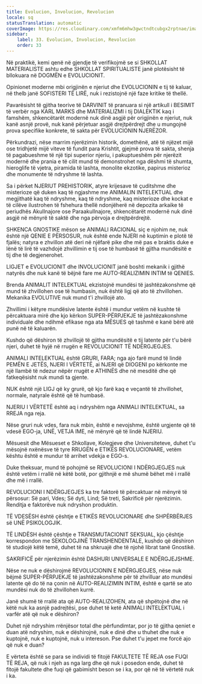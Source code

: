```yaml
---
title: Evolucion, Involucion, Revolucion
locale: sq
statusTranslation: automatic
coverImage: https://res.cloudinary.com/xmfm6mhw3gwctndtcubgx2rptnae/image/upload/v1740337243/small_cover_educacion_fundamental_a051170f1c.webp
sidebar:
    label: 33. Evolucion, Involucion, Revolucion
    order: 33
---
```

Në praktikë, kemi qenë në gjendje të verifikojmë se si SHKOLLAT MATERIALISTE ashtu edhe SHKOLLAT SPIRITUALISTE janë plotësisht të bllokuara në DOGMËN e EVOLUCIONIT.

Opinionet moderne mbi origjinën e njeriut dhe EVOLUCIONIN e tij të kaluar, në thelb janë SOFISTERI TË LIRË, nuk i rezistojnë një faze kritike të thellë.

Pavarësisht të gjitha teorive të DARVINIT të pranuara si një artikull i BESIMIT të verbër nga KARL MARKS dhe MATERIALIZMI i tij DIALEKTIK kaq i famshëm, shkencëtarët modernë nuk dinë asgjë për origjinën e njeriut, nuk kanë asnjë provë, nuk kanë përjetuar asgjë drejtpërdrejt dhe u mungojnë prova specifike konkrete, të sakta për EVOLUCIONIN NJERËZOR.

Përkundrazi, nëse marrim njerëzimin historik, domethënë, atë të njëzet mijë ose tridhjetë mijë viteve të fundit para Krishtit, gjejmë prova të sakta, shenja të pagabueshme të një tipi superior njeriu, i pakuptueshëm për njerëzit modernë dhe prania e të cilit mund të demonstrohet nga dëshmi të shumta, hieroglife të vjetra, piramida të lashta, monolite ekzotike, papirus misterioz dhe monumente të ndryshme të lashta.

Sa i përket NJERIUT PREHISTORIK, atyre krijesave të çuditshme dhe misterioze që duken kaq të ngjashme me ANIMALIN INTELEKTUAL dhe megjithatë kaq të ndryshme, kaq të ndryshme, kaq misterioze dhe kockat e të cilëve ilustrohen të fshehura thellë ndonjëherë në depozita arkaike të periudhës Akullnajore ose Paraakullnajore, shkencëtarët modernë nuk dinë asgjë në mënyrë të saktë dhe nga përvoja e drejtpërdrejtë.

SHKENCA GNOSTIKE mëson se ANIMALI RACIONAL siç e njohim ne, nuk është një QENIE E PËRSOSUR, nuk është ende NJERI në kuptimin e plotë të fjalës; natyra e zhvillon atë deri në njëfarë pike dhe më pas e braktis duke e lënë të lirë të vazhdojë zhvillimin e tij ose të humbasë të gjitha mundësitë e tij dhe të degjenerohet.

LIGJET e EVOLUCIONIT dhe INVOLUCIONIT janë boshti mekanik i gjithë natyrës dhe nuk kanë të bëjnë fare me AUTO-REALIZIMIN INTIM të QENIES.

Brenda ANIMALIT INTELEKTUAL ekzistojnë mundësi të jashtëzakonshme që mund të zhvillohen ose të humbasin, nuk është ligj që ato të zhvillohen. Mekanika EVOLUTIVE nuk mund t'i zhvillojë ato.

Zhvillimi i këtyre mundësive latente është i mundur vetëm në kushte të përcaktuara mirë dhe kjo kërkon SUPER-PËRPJEKJE të jashtëzakonshme individuale dhe ndihmë efikase nga ata MËSUES që tashmë e kanë bërë atë punë në të kaluarën.

Kushdo që dëshiron të zhvillojë të gjitha mundësitë e tij latente për t'u bërë njeri, duhet të hyjë në rrugën e REVOLUCIONIT TË NDËRGJEGJES.

ANIMALI INTELEKTUAL është GRURI, FARA; nga ajo farë mund të lindë PEMËN E JETËS, NJERI I VËRTETË, ai NJERI që DIOGENI po kërkonte me një llambë të ndezur nëpër rrugët e ATHINËS dhe në mesditë dhe që fatkeqësisht nuk mundi ta gjente.

NUK është një LIGJ që ky grurë, që kjo farë kaq e veçantë të zhvillohet, normale, natyrale është që të humbasë.

NJERIU I VËRTETË është aq i ndryshëm nga ANIMALI INTELEKTUAL, sa RREJA nga reja.

Nëse gruri nuk vdes, fara nuk mbin, është e nevojshme, është urgjente që të vdesë EGO-ja, UNË, VETJA IME, në mënyrë që të lindë NJERIU.

Mësuesit dhe Mësueset e Shkollave, Kolegjeve dhe Universiteteve, duhet t'u mësojnë nxënësve të tyre RRUGËN e ETIKËS REVOLUCIONARE, vetëm kështu është e mundur të arrihet vdekja e EGO-s.

Duke theksuar, mund të pohojmë se REVOLUCIONI I NDËRGJEGJES nuk është vetëm i rrallë në këtë botë, por gjithnjë e më shumë bëhet më i rrallë dhe më i rrallë.

REVOLUCIONI I NDËRGJEGJES ka tre faktorë të përcaktuar në mënyrë të përsosur: Së pari, Vdes; Së dyti, Lind; Së treti, Sakrificë për njerëzimin. Renditja e faktorëve nuk ndryshon produktin.

TË VDESËSH është çështje e ETIKËS REVOLUCIONARE dhe SHPËRBËRJES së UNË PSIKOLOGJIK.

TË LINDËSH është çështje e TRANSMUTACIONIT SEKSUAL, kjo çështje korrespondon me SEKOLOGJINË TRANSHENDENTALE, kushdo që dëshiron të studiojë këtë temë, duhet të na shkruajë dhe të njohë librat tanë Gnostikë.

SAKRIFICË për njerëzimin është DASHURI UNIVERSALE E NDËRGJEJSHME.

Nëse ne nuk e dëshirojmë REVOLUCIONIN E NDËRGJEGJES, nëse nuk bëjmë SUPER-PËRPJEKJE të jashtëzakonshme për të zhvilluar ato mundësi latente që do të na çonin në AUTO-REALIZIMIN INTIM, është e qartë se ato mundësi nuk do të zhvillohen kurrë.

Janë shumë të rrallë ata që AUTO-REALIZOHEN, ata që shpëtojnë dhe në këtë nuk ka asnjë padrejtësi, pse duhet të ketë ANIMALI INTELEKTUAL i varfër atë që nuk e dëshiron?

Duhet një ndryshim rrënjësor total dhe përfundimtar, por jo të gjitha qeniet e duan atë ndryshim, nuk e dëshirojnë, nuk e dinë dhe u thuhet dhe nuk e kuptojnë, nuk e kuptojnë, nuk u intereson. Pse duhet t'u jepet me forcë ajo që nuk e duan?

E vërteta është se para se individi të fitojë FAKULTETE TË REJA ose FUQI TË REJA, që nuk i njeh as nga larg dhe që nuk i posedon ende, duhet të fitojë fakultete dhe fuqi që gabimisht beson se i ka, por që në të vërtetë nuk i ka.
